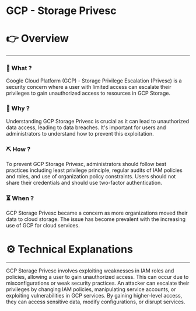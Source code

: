 # GCP - Storage Privesc


# 👉 Overview

---

### 👀 What ?

Google Cloud Platform (GCP) - Storage Privilege Escalation (Privesc) is a security concern where a user with limited access can escalate their privileges to gain unauthorized access to resources in GCP Storage.


### 🧐 Why ?

Understanding GCP Storage Privesc is crucial as it can lead to unauthorized data access, leading to data breaches. It's important for users and administrators to understand how to prevent this exploitation.


### ⛏️ How ?

To prevent GCP Storage Privesc, administrators should follow best practices including least privilege principle, regular audits of IAM policies and roles, and use of organization policy constraints. Users should not share their credentials and should use two-factor authentication.


### ⏳ When ?

GCP Storage Privesc became a concern as more organizations moved their data to cloud storage. The issue has become prevalent with the increasing use of GCP for cloud services.


# ⚙️ Technical Explanations

---

GCP Storage Privesc involves exploiting weaknesses in IAM roles and policies, allowing a user to gain unauthorized access. This can occur due to misconfigurations or weak security practices. An attacker can escalate their privileges by changing IAM policies, manipulating service accounts, or exploiting vulnerabilities in GCP services. By gaining higher-level access, they can access sensitive data, modify configurations, or disrupt services.
